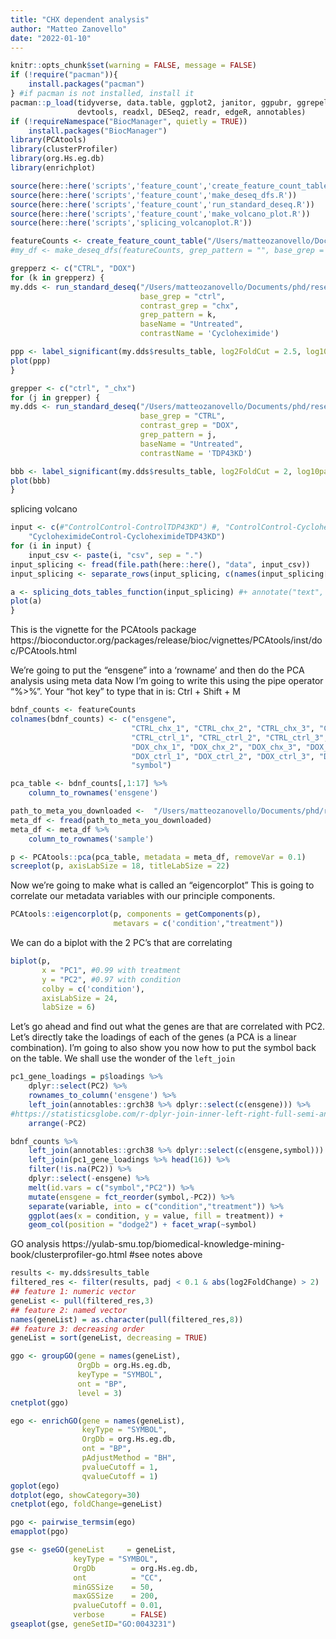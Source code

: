 ```yaml
---
title: "CHX dependent analysis"
author: "Matteo Zanovello"
date: "2022-01-10"
---
```


```r
knitr::opts_chunk$set(warning = FALSE, message = FALSE)
if (!require("pacman")){
    install.packages("pacman")
} #if pacman is not installed, install it
pacman::p_load(tidyverse, data.table, ggplot2, janitor, ggpubr, ggrepel,
               devtools, readxl, DESeq2, readr, edgeR, annotables)
if (!requireNamespace("BiocManager", quietly = TRUE))
    install.packages("BiocManager")
library(PCAtools)
library(clusterProfiler)
library(org.Hs.eg.db)
library(enrichplot)

source(here::here('scripts','feature_count','create_feature_count_table.R'))
source(here::here('scripts','feature_count','make_deseq_dfs.R'))
source(here::here('scripts','feature_count','run_standard_deseq.R'))
source(here::here('scripts','feature_count','make_volcano_plot.R'))
source(here::here('scripts','splicing_volcanoplot.R'))
```


```r
featureCounts <- create_feature_count_table("/Users/matteozanovello/Documents/phd/research_lines/splicing_chx/data/feature_count") #change here!!
#my_df <- make_deseq_dfs(featureCounts, grep_pattern = "", base_grep = "CTRL", contrast_grep = "DOX")

grepperz <- c("CTRL", "DOX")
for (k in grepperz) {
my.dds <- run_standard_deseq("/Users/matteozanovello/Documents/phd/research_lines/splicing_chx/data/feature_count", 
                             base_grep = "ctrl",
                             contrast_grep = "chx",  
                             grep_pattern = k,
                             baseName = "Untreated",
                             contrastName = 'Cycloheximide')

ppp <- label_significant(my.dds$results_table, log2FoldCut = 2.5, log10padj = 40) + annotate("text", x=8, y=-5, label=k)
plot(ppp)
}
```

```r
grepper <- c("ctrl", "_chx")
for (j in grepper) {
my.dds <- run_standard_deseq("/Users/matteozanovello/Documents/phd/research_lines/splicing_chx/data/feature_count", 
                             base_grep = "CTRL",
                             contrast_grep = "DOX",  
                             grep_pattern = j,
                             baseName = "Untreated",
                             contrastName = 'TDP43KD')

bbb <- label_significant(my.dds$results_table, log2FoldCut = 2, log10padj = 15) + annotate("text", x=7, y=-0.5, label=j)
plot(bbb)
}
```

splicing volcano
```r
input <- c(#"ControlControl-ControlTDP43KD") #, "ControlControl-CycloheximideControl", "ControlTDP43KD-CycloheximideTDP43KD",
    "CycloheximideControl-CycloheximideTDP43KD")
for (i in input) {
    input_csv <- paste(i, "csv", sep = ".")
input_splicing <- fread(file.path(here::here(), "data", input_csv))
input_splicing <- separate_rows(input_splicing, c(names(input_splicing[,c(4:9,12,15)])), sep  = c(";"), convert = T)

a <- splicing_dots_tables_function(input_splicing) #+ annotate("text", x=0.7, y=0.1, label=i)
plot(a)
}
```

This is the vignette for the PCAtools package
https://bioconductor.org/packages/release/bioc/vignettes/PCAtools/inst/doc/PCAtools.html

We're going to put the "ensgene" into a 'rowname' and then do the PCA analysis using meta data
Now I'm going to write this using the pipe operator "%>%". Your "hot key" to type that in is: Ctrl + Shift + M
```r
bdnf_counts <- featureCounts
colnames(bdnf_counts) <- c("ensgene", 
                           "CTRL_chx_1", "CTRL_chx_2", "CTRL_chx_3", "CTRL_chx_4",
                           "CTRL_ctrl_1", "CTRL_ctrl_2", "CTRL_ctrl_3", "CTRL_ctrl_4",
                           "DOX_chx_1", "DOX_chx_2", "DOX_chx_3", "DOX_chx_4", 
                           "DOX_ctrl_1", "DOX_ctrl_2", "DOX_ctrl_3", "DOX_ctrl_4", 
                           "symbol")

pca_table <- bdnf_counts[,1:17] %>% 
    column_to_rownames('ensgene')

path_to_meta_you_downloaded <-  "/Users/matteozanovello/Documents/phd/research_lines/splicing_chx/data/metadata.csv" #update this
meta_df <- fread(path_to_meta_you_downloaded)
meta_df <- meta_df %>% 
    column_to_rownames('sample')

p <- PCAtools::pca(pca_table, metadata = meta_df, removeVar = 0.1)
screeplot(p, axisLabSize = 18, titleLabSize = 22)
```

Now we're going to make what is called an "eigencorplot"
This is going to correlate our metadata variables with our principle components. 
```r
PCAtools::eigencorplot(p, components = getComponents(p),
                       metavars = c('condition',"treatment"))
```

We can do a biplot with the 2 PC's that are correlating
```r
biplot(p,
       x = "PC1", #0.99 with treatment
       y = "PC2", #0.97 with condition
       colby = c('condition'),
       axisLabSize = 24,
       labSize = 6)
```

Let's go ahead and find out what the genes are that are correlated with PC2.
Let's directly take the loadings of each of the genes (a PCA is a linear combination). 
I'm going to also show you now how to put the symbol back on the table. 
We shall use the wonder of the `left_join`
```r
pc1_gene_loadings = p$loadings %>% 
    dplyr::select(PC2) %>% 
    rownames_to_column('ensgene') %>% 
    left_join(annotables::grch38 %>% dplyr::select(c(ensgene))) %>% 
#https://statisticsglobe.com/r-dplyr-join-inner-left-right-full-semi-anti
    arrange(-PC2)

bdnf_counts %>% 
    left_join(annotables::grch38 %>% dplyr::select(c(ensgene,symbol))) %>% 
    left_join(pc1_gene_loadings %>% head(16)) %>%
    filter(!is.na(PC2)) %>%
    dplyr::select(-ensgene) %>% 
    melt(id.vars = c("symbol","PC2")) %>%
    mutate(ensgene = fct_reorder(symbol,-PC2)) %>% 
    separate(variable, into = c("condition","treatment")) %>%
    ggplot(aes(x = condition, y = value, fill = treatment)) + 
    geom_col(position = "dodge2") + facet_wrap(~symbol)

```

GO analysis https://yulab-smu.top/biomedical-knowledge-mining-book/clusterprofiler-go.html
#see notes above
```r
results <- my.dds$results_table
filtered_res <- filter(results, padj < 0.1 & abs(log2FoldChange) > 2)
## feature 1: numeric vector
geneList <- pull(filtered_res,3)
## feature 2: named vector
names(geneList) = as.character(pull(filtered_res,8))
## feature 3: decreasing order
geneList = sort(geneList, decreasing = TRUE)

ggo <- groupGO(gene = names(geneList),
               OrgDb = org.Hs.eg.db,
               keyType = "SYMBOL",
               ont = "BP",
               level = 3)
cnetplot(ggo)
```

```r
ego <- enrichGO(gene = names(geneList),
                keyType = "SYMBOL",
                OrgDb = org.Hs.eg.db,
                ont = "BP",
                pAdjustMethod = "BH",
                pvalueCutoff = 1,
                qvalueCutoff = 1)
goplot(ego)
dotplot(ego, showCategory=30)
cnetplot(ego, foldChange=geneList)
```

```r
pgo <- pairwise_termsim(ego)
emapplot(pgo)
```

```r
gse <- gseGO(geneList     = geneList,
              keyType = "SYMBOL",
              OrgDb        = org.Hs.eg.db,
              ont          = "CC",
              minGSSize    = 50,
              maxGSSize    = 200,
              pvalueCutoff = 0.01,
              verbose      = FALSE)
gseaplot(gse, geneSetID="GO:0043231")
```